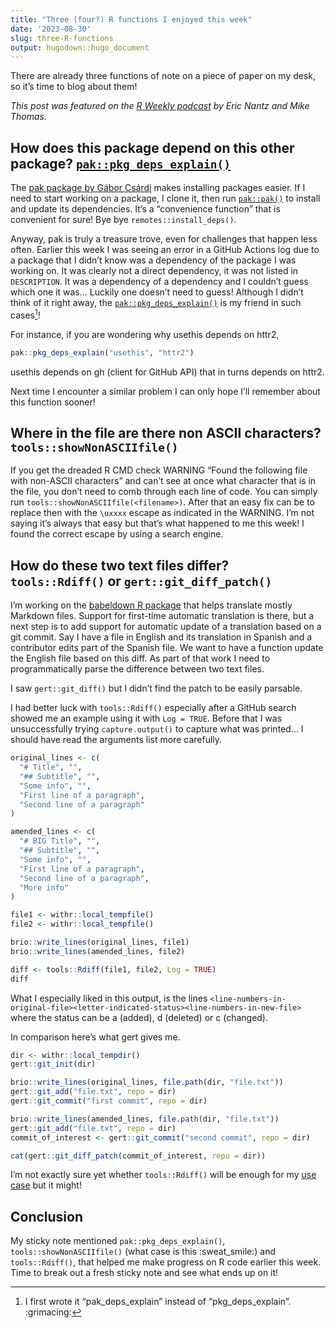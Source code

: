 ```yaml
---
title: "Three (four?) R functions I enjoyed this week"
date: '2023-08-30'
slug: three-R-functions
output: hugodown::hugo_document
---
```


There are already three functions of note on a piece of paper on my desk, so it's time to blog about them!

*This post was featured on the [R Weekly podcast](https://podverse.fm/episode/tUcOmY5AN) by Eric Nantz and Mike Thomas.*

## How does this package depend on this other package? [`pak::pkg_deps_explain()`](https://pak.r-lib.org/reference/pkg_deps_explain.html)

The [pak package by Gábor Csárdi](https://pak.r-lib.org) makes installing packages easier. 
If I need to start working on a package, I clone it, then run [`pak::pak()`](https://pak.r-lib.org/reference/pak.html#details) to install and update its dependencies.
It's a "convenience function" that is convenient for sure! 
Bye bye `remotes::install_deps()`.

Anyway, pak is truly a treasure trove, even for challenges that happen less often.
Earlier this week I was seeing an error in a GitHub Actions log due to a package that I didn't know was a dependency of the package I was working on.
It was clearly not a direct dependency, it was not listed in `DESCRIPTION`.
It was a dependency of a dependency and I couldn't guess which one it was...
Luckily one doesn't need to guess!
Although I didn't think of it right away, the [`pak::pkg_deps_explain()`](https://pak.r-lib.org/reference/pkg_deps_explain.html) is my friend in such cases[^1]!

For instance, if you are wondering why usethis depends on httr2, 

```r
pak::pkg_deps_explain("usethis", "httr2")
```

usethis depends on gh (client for GitHub API) that in turns depends on httr2.

Next time I encounter a similar problem I can only hope I'll remember about this function sooner!

## Where in the file are there non ASCII characters? `tools::showNonASCIIfile()`

If you get the dreaded R CMD check WARNING "Found the following file with non-ASCII characters" and can't see at once what character that is in the file, you don't need to comb through each line of code.
You can simply run `tools::showNonASCIIfile(<filename>)`.
After that an easy fix can be to replace then with the `\uxxxx` escape as indicated in the WARNING.
I'm not saying it's always that easy but that's what happened to me this week!
I found the correct escape by using a search engine.

## How do these two text files differ? `tools::Rdiff()` or `gert::git_diff_patch()`

I'm working on the [babeldown R package](https://docs.ropensci.org/babeldown/) that helps translate mostly Markdown files.
Support for first-time automatic translation is there, but a next step is to add support for automatic update of a translation based on a git commit.
Say I have a file in English and its translation in Spanish and a contributor edits part of the Spanish file.
We want to have a function update the English file based on this diff.
As part of that work I need to programmatically parse the difference between two text files.

I saw `gert::git_diff()` but I didn't find the patch to be easily parsable.

I had better luck with `tools::Rdiff()` especially after a GitHub search showed me an example using it with `Log = TRUE`.
Before that I was unsuccessfully trying `capture.output()` to capture what was printed... I should have read the arguments list more carefully.

```r
original_lines <- c(
  "# Title", "",
  "## Subtitle", "",
  "Some info", "",
  "First line of a paragraph",
  "Second line of a paragraph"
)

amended_lines <- c(
  "# BIG Title", "",
  "## Subtitle", "",
  "Some info", "",
  "First line of a paragraph",
  "Second line of a paragraph",
  "More info"
)

file1 <- withr::local_tempfile()
file2 <- withr::local_tempfile()

brio::write_lines(original_lines, file1)
brio::write_lines(amended_lines, file2)

diff <- tools::Rdiff(file1, file2, Log = TRUE)
diff
```

What I especially liked in this output, is the lines `<line-numbers-in-original-file><letter-indicated-status><line-numbers-in-new-file>` where the status can be a (added), d (deleted) or c (changed).

In comparison here's what gert gives me.

```r
dir <- withr::local_tempdir()
gert::git_init(dir)

brio::write_lines(original_lines, file.path(dir, "file.txt"))
gert::git_add("file.txt", repo = dir)
gert::git_commit("first commit", repo = dir)

brio::write_lines(amended_lines, file.path(dir, "file.txt"))
gert::git_add("file.txt", repo = dir)
commit_of_interest <- gert::git_commit("second commit", repo = dir)

cat(gert::git_diff_patch(commit_of_interest, repo = dir))

```

I'm not exactly sure yet whether `tools::Rdiff()` will be enough for my [use case](https://mastodon.social/deck/@maelle/110972627375018302) but it might!

## Conclusion

My sticky note mentioned `pak::pkg_deps_explain()`, `tools::showNonASCIIfile()` (what case is this :sweat_smile:) and `tools::Rdiff()`, that helped me make progress on R code earlier this week.
Time to break out a fresh sticky note and see what ends up on it!

[^1]: I first wrote it "pak_deps_explain" instead of "pkg_deps_explain". :grimacing: